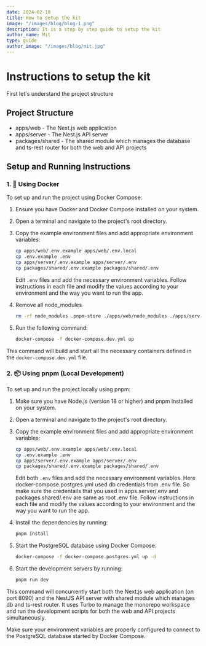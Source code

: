 ```yaml
---
date: 2024-02-10
title: How to setup the kit
image: "/images/blog/blog-1.png"
description: It is a step by step guide to setup the kit
author_name: Mit
type: guide
author_image: "/images/blog/mit.jpg"
---
```


# Instructions to setup the kit

First let's understand the project structure


## Project Structure

- apps/web - The Next.js web application
- apps/server - The Nest.js API server
- packages/shared - The shared module which manages the database and ts-rest router for both the web and API projects

## Setup and Running Instructions

### 1. 🐳 Using Docker

To set up and run the project using Docker Compose:

1. Ensure you have Docker and Docker Compose installed on your system.
2. Open a terminal and navigate to the project's root directory.
3. Copy the example environment files and add appropriate environment variables:

   ```bash
   cp apps/web/.env.example apps/web/.env.local
   cp .env.example .env
   cp apps/server/.env.example apps/server/.env
   cp packages/shared/.env.example packages/shared/.env
   ```

   Edit `.env` files and add the necessary environment variables. Follow instructions in each file and modify the values according to your environment and the way you want to run the app.

4. Remove all node_modules

   ```bash
   rm -rf node_modules .pnpm-store ./apps/web/node_modules ./apps/server/node_modules ./packages/shared/node_modules ./apps/server/dist pg_data
   ```

4. Run the following command:

   ```bash
   docker-compose -f docker-compose.dev.yml up
   ```

This command will build and start all the necessary containers defined in the `docker-compose.dev.yml` file.

### 2. 📦 Using pnpm (Local Development)

To set up and run the project locally using pnpm:

1. Make sure you have Node.js (version 18 or higher) and pnpm installed on your system.
2. Open a terminal and navigate to the project's root directory.
3. Copy the example environment files and add appropriate environment variables:

   ```bash
   cp apps/web/.env.example apps/web/.env.local
   cp .env.example .env
   cp apps/server/.env.example apps/server/.env
   cp packages/shared/.env.example packages/shared/.env
   ```

   Edit both `.env` files and add the necessary environment variables. Here docker-compose.postgres.yml used db credentials from .env file. So make sure the credentails that you used in apps.server/.env and packages.shared/.env are same as root .env file. Follow instructions in each file and modify the values according to your environment and the way you want to run the app.

4. Install the dependencies by running:

   ```bash
   pnpm install
   ```

5. Start the PostgreSQL database using Docker Compose:

   ```bash
   docker-compose -f docker-compose.postgres.yml up -d
   ```

6. Start the development servers by running:

   ```bash
   pnpm run dev
   ```

This command will concurrently start both the Next.js web application (on port 8090) and the NestJS API server with shared module which manages db and ts-rest router. It uses Turbo to manage the monorepo workspace and run the development scripts for both the web and API projects simultaneously.

Make sure your environment variables are properly configured to connect to the PostgreSQL database started by Docker Compose.
